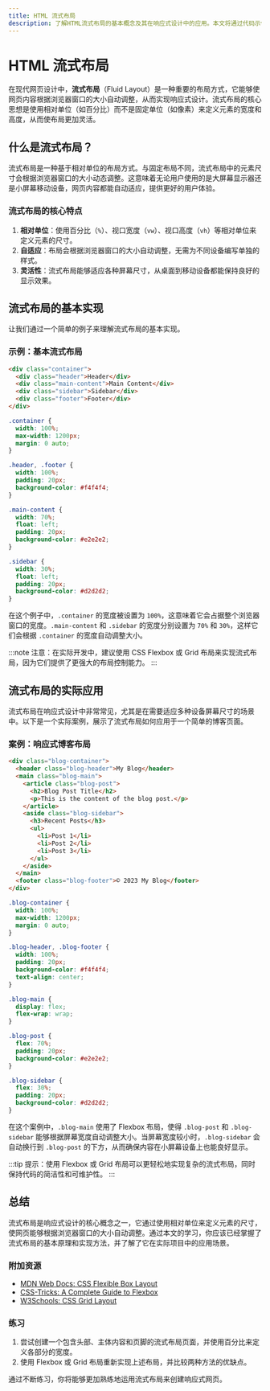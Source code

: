 ```yaml
---
title: HTML 流式布局
description: 了解HTML流式布局的基本概念及其在响应式设计中的应用。本文将通过代码示例和实际案例，帮助初学者掌握流式布局的核心原理。
---
```


# HTML 流式布局

在现代网页设计中，**流式布局**（Fluid Layout）是一种重要的布局方式，它能够使网页内容根据浏览器窗口的大小自动调整，从而实现响应式设计。流式布局的核心思想是使用相对单位（如百分比）而不是固定单位（如像素）来定义元素的宽度和高度，从而使布局更加灵活。

## 什么是流式布局？

流式布局是一种基于相对单位的布局方式。与固定布局不同，流式布局中的元素尺寸会根据浏览器窗口的大小动态调整。这意味着无论用户使用的是大屏幕显示器还是小屏幕移动设备，网页内容都能自动适应，提供更好的用户体验。

### 流式布局的核心特点

1. **相对单位**：使用百分比（`%`）、视口宽度（`vw`）、视口高度（`vh`）等相对单位来定义元素的尺寸。
2. **自适应**：布局会根据浏览器窗口的大小自动调整，无需为不同设备编写单独的样式。
3. **灵活性**：流式布局能够适应各种屏幕尺寸，从桌面到移动设备都能保持良好的显示效果。

## 流式布局的基本实现

让我们通过一个简单的例子来理解流式布局的基本实现。

### 示例：基本流式布局

```html
<div class="container">
  <div class="header">Header</div>
  <div class="main-content">Main Content</div>
  <div class="sidebar">Sidebar</div>
  <div class="footer">Footer</div>
</div>
```

```css
.container {
  width: 100%;
  max-width: 1200px;
  margin: 0 auto;
}

.header, .footer {
  width: 100%;
  padding: 20px;
  background-color: #f4f4f4;
}

.main-content {
  width: 70%;
  float: left;
  padding: 20px;
  background-color: #e2e2e2;
}

.sidebar {
  width: 30%;
  float: left;
  padding: 20px;
  background-color: #d2d2d2;
}
```

在这个例子中，`.container` 的宽度被设置为 `100%`，这意味着它会占据整个浏览器窗口的宽度。`.main-content` 和 `.sidebar` 的宽度分别设置为 `70%` 和 `30%`，这样它们会根据 `.container` 的宽度自动调整大小。

:::note
注意：在实际开发中，建议使用 CSS Flexbox 或 Grid 布局来实现流式布局，因为它们提供了更强大的布局控制能力。
:::

## 流式布局的实际应用

流式布局在响应式设计中非常常见，尤其是在需要适应多种设备屏幕尺寸的场景中。以下是一个实际案例，展示了流式布局如何应用于一个简单的博客页面。

### 案例：响应式博客布局

```html
<div class="blog-container">
  <header class="blog-header">My Blog</header>
  <main class="blog-main">
    <article class="blog-post">
      <h2>Blog Post Title</h2>
      <p>This is the content of the blog post.</p>
    </article>
    <aside class="blog-sidebar">
      <h3>Recent Posts</h3>
      <ul>
        <li>Post 1</li>
        <li>Post 2</li>
        <li>Post 3</li>
      </ul>
    </aside>
  </main>
  <footer class="blog-footer">© 2023 My Blog</footer>
</div>
```

```css
.blog-container {
  width: 100%;
  max-width: 1200px;
  margin: 0 auto;
}

.blog-header, .blog-footer {
  width: 100%;
  padding: 20px;
  background-color: #f4f4f4;
  text-align: center;
}

.blog-main {
  display: flex;
  flex-wrap: wrap;
}

.blog-post {
  flex: 70%;
  padding: 20px;
  background-color: #e2e2e2;
}

.blog-sidebar {
  flex: 30%;
  padding: 20px;
  background-color: #d2d2d2;
}
```

在这个案例中，`.blog-main` 使用了 Flexbox 布局，使得 `.blog-post` 和 `.blog-sidebar` 能够根据屏幕宽度自动调整大小。当屏幕宽度较小时，`.blog-sidebar` 会自动换行到 `.blog-post` 的下方，从而确保内容在小屏幕设备上也能良好显示。

:::tip
提示：使用 Flexbox 或 Grid 布局可以更轻松地实现复杂的流式布局，同时保持代码的简洁性和可维护性。
:::

## 总结

流式布局是响应式设计的核心概念之一，它通过使用相对单位来定义元素的尺寸，使网页能够根据浏览器窗口的大小自动调整。通过本文的学习，你应该已经掌握了流式布局的基本原理和实现方法，并了解了它在实际项目中的应用场景。

### 附加资源

- [MDN Web Docs: CSS Flexible Box Layout](https://developer.mozilla.org/en-US/docs/Web/CSS/CSS_Flexible_Box_Layout)
- [CSS-Tricks: A Complete Guide to Flexbox](https://css-tricks.com/snippets/css/a-guide-to-flexbox/)
- [W3Schools: CSS Grid Layout](https://www.w3schools.com/css/css_grid.asp)

### 练习

1. 尝试创建一个包含头部、主体内容和页脚的流式布局页面，并使用百分比来定义各部分的宽度。
2. 使用 Flexbox 或 Grid 布局重新实现上述布局，并比较两种方法的优缺点。

通过不断练习，你将能够更加熟练地运用流式布局来创建响应式网页。
